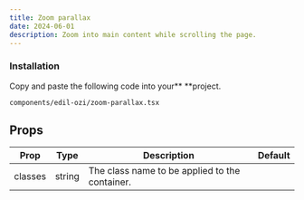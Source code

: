 ```yaml
---
title: Zoom parallax
date: 2024-06-01
description: Zoom into main content while scrolling the page.
---
```


<ComponentPreview name="zoom-parallax-demo" />

<Steps>

### Installation

Copy and paste the following code into your\*\* \*\*project.

```text
components/edil-ozi/zoom-parallax.tsx
```

<ComponentSource name="zoom-parallax" />

</Steps>

## Props

| Prop    | Type   | Description                                    | Default |
| ------- | ------ | ---------------------------------------------- | ------- |
| classes | string | The class name to be applied to the container. |         |
